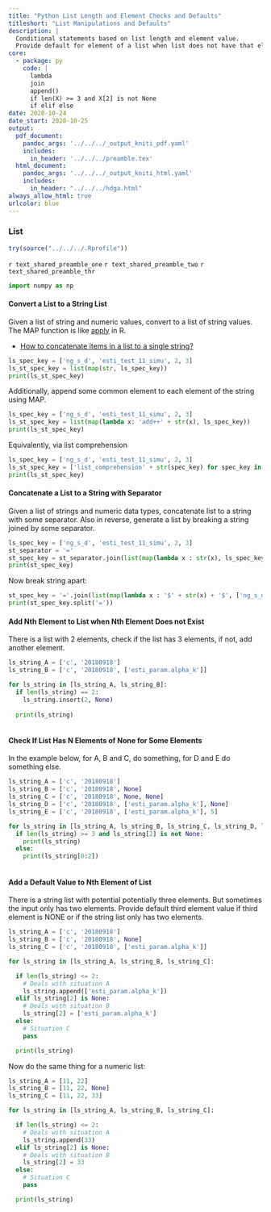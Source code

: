 ```yaml
---
title: "Python List Length and Element Checks and Defaults"
titleshort: "List Manipulations and Defaults"
description: |
  Conditional statements based on list length and element value.
  Provide default for element of a list when list does not have that element.
core:
  - package: py
    code: |
      lambda
      join
      append()
      if len(X) >= 3 and X[2] is not None
      if elif else
date: 2020-10-24
date_start: 2020-10-25
output:
  pdf_document:
    pandoc_args: '../../../_output_kniti_pdf.yaml'
    includes:
      in_header: '../../../preamble.tex'
  html_document:
    pandoc_args: '../../../_output_kniti_html.yaml'
    includes:
      in_header: "../../../hdga.html"
always_allow_html: true
urlcolor: blue
---
```


### List

```r
try(source("../../../.Rprofile"))
```

`r text_shared_preamble_one`
`r text_shared_preamble_two`
`r text_shared_preamble_thr`

```python
import numpy as np
```


#### Convert a List to a String List

Given a list of string and numeric values, convert to a list of string values. The MAP function is like [apply](https://fanwangecon.github.io/R4Econ/function/noloop/htmlpdfr/fs_apply.html) in R.

- [How to concatenate items in a list to a single string?](https://stackoverflow.com/a/34011944/8280804)

```python
ls_spec_key = ['ng_s_d', 'esti_test_11_simu', 2, 3]
ls_st_spec_key = list(map(str, ls_spec_key))
print(ls_st_spec_key)
```

Additionally, append some common element to each element of the string using MAP.

```python
ls_spec_key = ['ng_s_d', 'esti_test_11_simu', 2, 3]
ls_st_spec_key = list(map(lambda x: 'add++' + str(x), ls_spec_key))
print(ls_st_spec_key)
```

Equivalently, via list comprehension

```python
ls_spec_key = ['ng_s_d', 'esti_test_11_simu', 2, 3]
ls_st_spec_key = ['list_comprehension' + str(spec_key) for spec_key in ls_spec_key]
print(ls_st_spec_key)
```

#### Concatenate a List to a String with Separator

Given a list of strings and numeric data types, concatenate list to a string with some separator. Also in reverse, generate a list by breaking a string joined by some separator. 

```python
ls_spec_key = ['ng_s_d', 'esti_test_11_simu', 2, 3]
st_separator = '='
st_spec_key = st_separator.join(list(map(lambda x : str(x), ls_spec_key)))
print(st_spec_key)
```

Now break string apart:

```python
st_spec_key = '='.join(list(map(lambda x : '$' + str(x) + '$', ['ng_s_d', 'esti_test_11_simu', 2, 3])))
print(st_spec_key.split('='))
```

#### Add Nth Element to List when Nth Element Does not Exist

There is a list with 2 elements, check if the list has 3 elements, if not, add another element. 

```python
ls_string_A = ['c', '20180918']
ls_string_B = ['c', '20180918', ['esti_param.alpha_k']]

for ls_string in [ls_string_A, ls_string_B]:
  if len(ls_string) == 2:
    ls_string.insert(2, None)
    
  print(ls_string)
  
```

#### Check If List Has N Elements of None for Some Elements

In the example below, for A, B and C, do something, for D and E do something else.

```python
ls_string_A = ['c', '20180918']
ls_string_B = ['c', '20180918', None]
ls_string_C = ['c', '20180918', None, None]
ls_string_D = ['c', '20180918', ['esti_param.alpha_k'], None]
ls_string_E = ['c', '20180918', ['esti_param.alpha_k'], 5]

for ls_string in [ls_string_A, ls_string_B, ls_string_C, ls_string_D, ls_string_E]:
  if len(ls_string) >= 3 and ls_string[2] is not None:
    print(ls_string)
  else:
    print(ls_string[0:2])
  
```

#### Add a Default Value to Nth Element of List

There is a string list with potential potentially three elements. But sometimes the input only has two elements. Provide default third element value if third element is NONE or if the string list only has two elements.

```python

ls_string_A = ['c', '20180918']
ls_string_B = ['c', '20180918', None]
ls_string_C = ['c', '20180918', ['esti_param.alpha_k']]

for ls_string in [ls_string_A, ls_string_B, ls_string_C]:

  if len(ls_string) <= 2:
    # Deals with situation A
    ls_string.append(['esti_param.alpha_k'])
  elif ls_string[2] is None:
    # Deals with situation B
    ls_string[2] = ['esti_param.alpha_k']
  else:
    # Situation C
    pass

  print(ls_string)
```


Now do the same thing for a numeric list:

```python

ls_string_A = [11, 22]
ls_string_B = [11, 22, None]
ls_string_C = [11, 22, 33]

for ls_string in [ls_string_A, ls_string_B, ls_string_C]:

  if len(ls_string) <= 2:
    # Deals with situation A
    ls_string.append(33)
  elif ls_string[2] is None:
    # Deals with situation B
    ls_string[2] = 33
  else:
    # Situation C
    pass

  print(ls_string)
```
